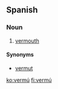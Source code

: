 ==Spanish==

===Noun===
{{head|es|noun|g=m}}

# [[vermouth]]

====Synonyms====
* [[vermut]]

[[ko:vermú]]
[[fi:vermú]]